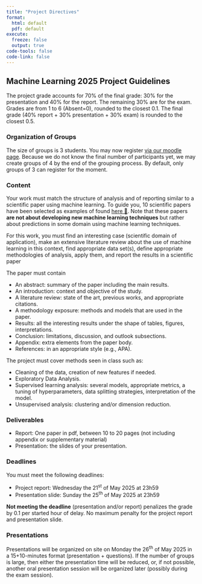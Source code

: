 ```yaml
---
title: "Project Directives"
format: 
  html: default
  pdf: default
execute: 
  freeze: false
  output: true
code-tools: false
code-link: false
---
```


<!-- ::: {.callout-important}
## ATTENTION
🏗 *This section is still under development (to be updated soon)* 🏗
::: -->

## Machine Learning 2025 Project Guidelines

The project grade accounts for 70% of the final grade: 30% for the presentation and 40% for the report. The remaining 30% are for the exam. Grades are from 1 to 6 (Absent=0), rounded to the closest 0.1. The final grade (40% report + 30% presentation + 30% exam) is rounded to the closest 0.5.

### Organization of Groups

The size of groups is 3 students. You may now register [via our moodle page](https://moodle.unil.ch/mod/choicegroup/view.php?id=1889003). Because we do not know the final number of participants yet, we may create groups of 4 by the end of the grouping process. By default, only groups of 3 can register for the moment.

<!-- ### Evaluation Criteria

::: callout-important
## Criteria for the report and presentation
The criteria for the report and presentation will be provided later.
::: -->

<!-- ::: panel-tabset

#### Report

| Aspect                                                                                                | Choice of techniques | Implementation  | Interpretation  | Reporting quality (texts, graphs, tables) | Weight          |
|-------------------------------------------------------------------------------------------------------|----------------------|-----------------|-----------------|-------------------------------------------|-----------------|
| Data preprocessing: cleaning, scaling, feature engineering, missing data, exploration, representation | 2                    | 3               | 2               | 3                                         | 10              |
| Model selection and implementation: model choices, splitting methods, metrics, variable selection     | 7                    | 7               | 6               | 5                                         | 25              |
| Tuning: hyperparameters, solving overfitting, balancing                                               | 6                    | 5               | 3               | 1                                         | 15              |
| Interpretability: methods and application                                                             | 7                    | 3               | 7               | 3                                         | 20              |
| Unsupervised method: clustering, dimension reduction                                                  | 3                    | 2               | 4               | 1                                         | 10              |
| Global appreciation: clarity, structure, concept integration, appropriate vocabulary, originality     | -                    | -               | -               | -                                         | 20              |
| Overall weight                                                                                        | -                    | -               | -               | -                                         | 100             |

: {.responsive-md .hover tbl-colwidths="[30,15,20,18,20,10]"}

#### Presentation

| Aspect                                                            | Weight          |
|-------------------------------------------------------------------|-----------------|
| Delivery: quality of slides, completeness                         | 25              |
| Clarity: organization, logic, engagement, voice.                  | 15              |
| Time management                                                   | 15              |
| Q&A session: understanding, correct answer, clarity (no ambiguity)| 25              |
| Overall impression                                                | 20              |
| Overall weight                                                    | 100             |

: {.responsive-md .hover}

:::

::: {.callout-note}
- Grade (Absent=0, min=1, max=6) weighted average
- Each graded 1 (absent/non satisfactory) up to 5 (completely); eventually 5.5 (outstanding)
::: -->

<!-- ### Originality And Style -->

<!-- The project consists of an original analysis of one data set. We encourage the data set to be extracted from the [sources provided on the webpage of the course](https://do-unil.github.io/mlba/resources/data_acquisition/data_sources.html) or alternatively use [web scraping to gather novel data](https://do-unil.github.io/mlba/resources/data_acquisition/web_scraping_api.html). If you decide to use another one, please ask us a validation. In any case, the data source must be given. -->

<!-- If the data comes from a previous analysis, then your analysis must have new elements (new models, features, outcome labels, approaches, interpretations, etc.). In such case, this analysis must be explained, and the original aspects of the new analysis must be made clear, for example, being transparent on the important differences between your and the previous analysis. -->

<!-- ### Template and Writing -->

### Content
Your work must match the structure of analysis and of reporting similar to a scientific paper using machine learning. To guide you, 10 scientific papers have been selected as examples of found [here 📁](https://github.com/do-unil/mlba/tree/main/assessments/papers). Note that these papers **are not about developing new machine learning techniques** but rather about predictions in some domain using machine learning techniques.

For this work, you must find an interesting case (scientific domain of application), make an extensive literature review about the use of machine learning in this context, find appropriate data set(s), define appropriate methodologies of analysis, apply them, and report the results in a scientific paper

The paper must contain

- An abstract: summary of the paper including the main results.
- An introduction: context and objective of the study.
- A literature review: state of the art, previous works, and appropriate citations.
- A methodology exposure: methods and models that are used in the paper.
- Results: all the interesting results under the shape of tables, figures, interpretations.
- Conclusion: limitations, discussion, and outlook subsections.
- Appendix: extra elements from the paper body.
- References: in an appropriate style (e.g., APA).

The project must cover methods seen in class such as:

- Cleaning of the data, creation of new features if needed.
- Exploratory Data Analysis.
- Supervised learning analysis: several models, appropriate metrics, a tuning of hyperparameters, data splitting strategies, interpretation of the model.
- Unsupervised analysis: clustering and/or dimension reduction.

### Deliverables

-  Report: One paper in pdf, between 10 to 20 pages (not including appendix or supplementary material)
-  Presentation: the slides of your presentation. 

### Deadlines

You must meet the following deadlines: 

-  Project report: Wednesday the 21^st^ of May 2025 at 23h59
-  Presentation slide: Sunday the 25^th^ of May 2025 at 23h59

**Not meeting the deadline** (presentation and/or report) penalizes the grade by 0.1 per started hour of delay. No maximum penalty for the project report and presentation slide.

### Presentations

Presentations will be organized on site on Monday the 26^th^ of May 2025 in a 15+10-minutes format (presentation + questions).
If the number of groups is large, then either the presentation time will be reduced, or, if not possible, another oral presentation session will be organized later (possibly during the exam session).
